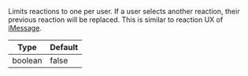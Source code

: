 Limits reactions to one per user.
If a user selects another reaction, their previous reaction will be replaced.
This is similar to reaction UX of [iMessage](https://en.wikipedia.org/wiki/IMessage).

| Type | Default |
| - | - |
| boolean | false |
